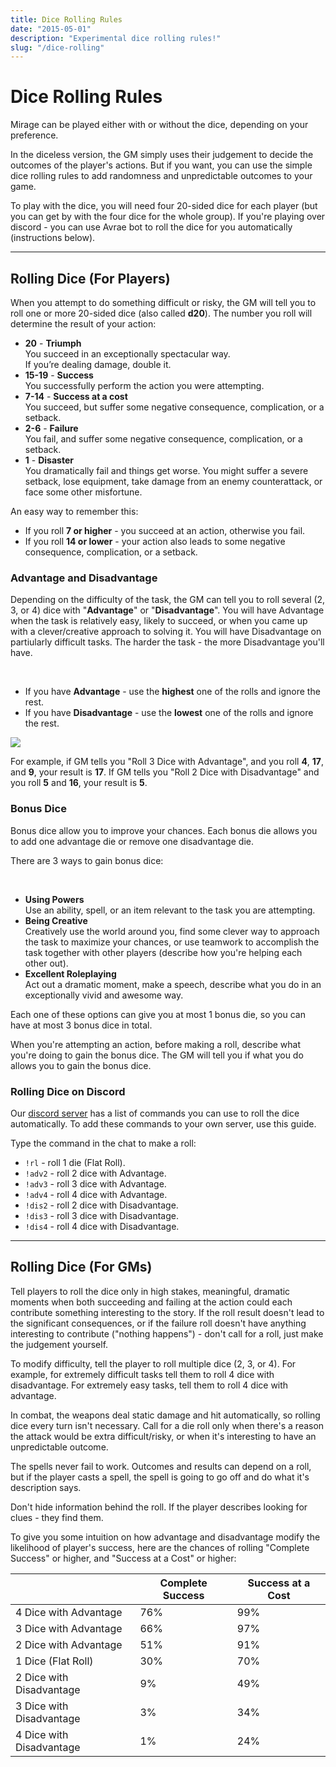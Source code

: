 ```yaml
---
title: Dice Rolling Rules
date: "2015-05-01"
description: "Experimental dice rolling rules!"
slug: "/dice-rolling"
---
```



# Dice Rolling Rules

Mirage can be played either with or without the dice, depending on your preference.

In the diceless version, the GM simply uses their judgement to decide the outcomes of the player's actions. But if you want, you can use the simple dice rolling rules to add randomness and unpredictable outcomes to your game.

To play with the dice, you will need four 20-sided dice for each player (but you can get by with the four dice for the whole group). If you're playing over discord - you can use Avrae bot to roll the dice for you automatically (instructions below).

----

## Rolling Dice (For Players)

When you attempt to do something difficult or risky, the GM will tell you to roll one or more 20-sided dice (also called **d20**). The number you roll will determine the result of your action:

- **20** - **Triumph**  
You succeed in an exceptionally spectacular way.  
If you’re dealing damage, double it.
- **15-19** - **Success**  
You successfully perform the action you were attempting.
- **7-14** - **Success at a cost**  
You succeed, but suffer some negative consequence, complication, or a setback.
- **2-6** - **Failure**  
You fail, and suffer some negative consequence, complication, or a setback.
- **1** - **Disaster**  
You dramatically fail and things get worse. You might suffer a severe setback, lose equipment, take damage from an enemy counterattack, or face some other misfortune.

An easy way to remember this:

- If you roll **7 or higher** - you succeed at an action, otherwise you fail.
- If you roll **14 or lower** - your action also leads to some negative consequence, complication, or a setback.


### Advantage and Disadvantage
Depending on the difficulty of the task, the GM can tell you to roll several (2, 3, or 4) dice with "**Advantage**" or "**Disadvantage**". You will have Advantage when the task is relatively easy, likely to succeed, or when you came up with a clever/creative approach to solving it.  You will have Disadvantage on partiularly difficult tasks. The harder the task - the more Disadvantage you'll have.

<br/>

- If you have **Advantage** - use the **highest** one of the rolls and ignore the rest.
- If you have **Disadvantage** - use the **lowest** one of the rolls and ignore the rest.

![](./dice-rolling.png)

For example, if GM tells you "Roll 3 Dice with Advantage", and you roll **4**, **17**, and **9**, your result is **17**. If GM tells you "Roll 2 Dice with Disadvantage" and you roll **5** and **16**, your result is **5**.



### Bonus Dice

Bonus dice allow you to improve your chances. Each bonus die allows you to add one advantage die or remove one disadvantage die.

There are 3 ways to gain bonus dice:

<br/>

- **Using Powers**  
Use an ability, spell, or an item relevant to the task you are attempting.
- **Being Creative**  
Creatively use the world around you, find some clever way to approach the task to maximize your chances, or use teamwork to accomplish the task together with other players (describe how you're helping each other out).
- **Excellent Roleplaying**  
Act out a dramatic moment, make a speech, describe what you do in an exceptionally vivid and awesome way.

Each one of these options can give you at most 1 bonus die, so you can have at most 3 bonus dice in total.

When you're attempting an action, before making a roll, describe what you're doing to gain the bonus dice. The GM will tell you if what you do allows you to gain the bonus dice. 

### Rolling Dice on Discord

Our [discord server](https://discord.gg/zt4N23d) has a list of commands you can use to roll the dice automatically. To add these commands to your own server, use <Link to="/avrae-setup">this guide</Link>.

Type the command in the chat to make a roll:

- `!rl` - roll 1 die (Flat Roll).
- `!adv2` - roll 2 dice with Advantage.
- `!adv3` - roll 3 dice with Advantage.
- `!adv4` - roll 4 dice with Advantage.
- `!dis2` - roll 2 dice with Disadvantage.
- `!dis3` - roll 3 dice with Disadvantage.
- `!dis4` - roll 4 dice with Disadvantage.



----

## Rolling Dice (For GMs)

Tell players to roll the dice only in high stakes, meaningful, dramatic moments when both succeeding and failing at the action could each contribute something interesting to the story. If the roll result doesn't lead to the significant consequences, or if the failure roll doesn't have anything interesting to contribute ("nothing happens") - don't call for a roll, just make the judgement yourself.

To modify difficulty, tell the player to roll multiple dice (2, 3, or 4). For example, for extremely difficult tasks tell them to roll 4 dice with disadvantage. For extremely easy tasks, tell them to roll 4 dice with advantage.

In combat, the weapons deal static damage and hit automatically, so rolling dice every turn isn't necessary. Call for a die roll only when there's a reason the attack would be extra difficult/risky, or when it's interesting to have an unpredictable outcome.

The spells never fail to work. Outcomes and results can depend on a roll, but if the player casts a spell, the spell is going to go off and do what it's description says.

Don't hide information behind the roll. If the player describes looking for clues - they find them.

To give you some intuition on how advantage and disadvantage modify the likelihood of player's success, here are the chances of rolling "Complete Success" or higher, and "Success at a Cost" or higher:

|                          | Complete Success | Success at a Cost |
|--------------------------|------------------|-------------------|
| 4 Dice with Advantage    | 76%              | 99%               |
| 3 Dice with Advantage    | 66%              | 97%               |
| 2 Dice with Advantage    | 51%              | 91%               |
| 1 Dice (Flat Roll)       | 30%              | 70%               |
| 2 Dice with Disadvantage | 9%               | 49%               |
| 3 Dice with Disadvantage | 3%               | 34%               |
| 4 Dice with Disadvantage | 1%               | 24%               |


<!-- 
## Changing the Stakes
One more way to have control over the difficulty of the tasks and outcomes of the rolls is to change the meaning of "Success" and "Failure", and "Complication".

Multiple rolls
 you could break the task down into multiple rolls, thus decreasing the chance they'll succeed at all of them
so maybe for (2), it's just one roll to convince a sleazy guard to take a bribe. to convince a pious priest, it's one roll to convince them the act of taking a bribe isn't inherently sinful. then another to convince them they won't get in trouble. then a last to actually get them to take it and not turn you in later.

"change the stakes"
threat level


focus on "what happens if you fail".

Oh, that's the other thing: 10+ doesn't mean "unmitigated success at whatever you wanted to do" - it means "the best outcome you could have reasonably hoped for". If something is very, very hard, a 10+ is only going to get you one step in that direction

https://rpg.stackexchange.com/questions/19011/how-does-failure-work-in-dungeon-world-how-does-it-move-the-story-forward

6- isn't "failure" - it's "trouble".
If the PCs have to climb a fence, they're just going to keep trying until they succeed, right? So even in traditional games, many GMs will read "failed" rolls as a lack of some quality - not fast enough, not quietly enough, not without hurting themselves, etc., instead of just keeping them on the wrong side of the fence.


This is because failure is boring and stops moving the story forward. So you are correct, there is no plain-old failure in DW. It's not in the GM's agenda to make the PCs fail. There is no move for failure.

 -->
